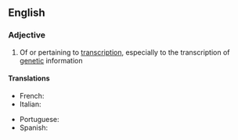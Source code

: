 ==English==

===Adjective===
{{en-adj|-}}

# Of or pertaining to [[transcription]], especially to the transcription of [[genetic]] information

====Translations====
{{trans-top|Of or pertaining to transcription}}
* French: {{t|fr|transcriptionnel}}
* Italian: {{t|it|trascrizionale}}
{{trans-mid}}
* Portuguese: {{t|pt|transcricional}}
* Spanish: {{t|es|transcripcional}}
{{trans-bottom}}